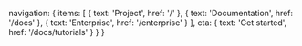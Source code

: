  navigation: {
    items: [
      {
        text: 'Project',
        href: '/'
      },
      {
        text: 'Documentation',
        href: '/docs'
      },
      {
        text: 'Enterprise',
        href: '/enterprise'
      }
    ],
    cta: {
      text: 'Get started',
      href: '/docs/tutorials'
    }
  }
}
